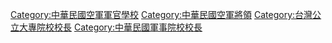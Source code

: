 [[Category:中華民國空軍軍官學校|Category:中華民國空軍軍官學校]]
[[Category:中華民國空軍將領|Category:中華民國空軍將領]]
[[Category:台灣公立大專院校校長|Category:台灣公立大專院校校長]]
[[Category:中華民國軍事院校校長|Category:中華民國軍事院校校長]]
